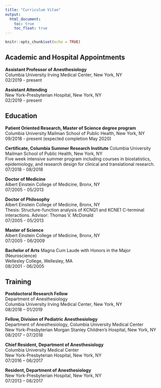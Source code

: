 ```yaml
---
title: "Curriculum Vitae"
output: 
  html_document:
    toc: true
    toc_float: true
---
```


```r
knitr::opts_chunk$set(echo = TRUE)
```

## Academic and Hospital Appointments

**Assistant Professor of Anesthesiology**  
Columbia University Irving Medical Center, New York, NY  
02/2019 - present	 


**Assistant Attending**  
New York-Presbyterian Hospital, New York, NY  
02/2019 - present  

## Education
**Patient Oriented Research, Master of Science degree program**  
Columbia University Mailman School of Public Health, New York, NY  
09/2018 - present	(expected completion May 2020)


**Certificate, Columbia Summer Research Institute** 
Columbia University Mailman School of Public Health, New York, NY  
Five week intensive summer program including courses in biostatistics, epidemiology, and research design for clinical and translational research.  
07/2018 - 08/2018	


**Doctor of Medicine**   
Albert Einstein College of Medicine, Bronx, NY  
07/2005 - 05/2013	 


**Doctor of Philosophy**  
Albert Einstein College of Medicine, Bronx, NY  
Thesis: Structure-function analysis of KCNQ1 and KCNE1 C-terminal interactions. Advisor: Thomas V. McDonald  
07/2005 - 05/2013	


**Master of Science**  
Albert Einstein College of Medicine, Bronx, NY  
07/2005 - 06/2009	 


**Bachelor of Arts** Magna Cum Laude with Honors in the Major (Neuroscience)  
Wellesley College, Wellesley, MA  
08/2001 - 06/2005	 


## Training
**Postdoctoral Research Fellow**  
Department of Anesthesiology  
Columbia University Irving Medical Center, New York, NY  
08/2018 – 01/2019 	


**Fellow, Division of Pediatric Anesthesiology**  
Department of Anesthesiology, Columbia University Medical Center  
New York-Presbyterian Morgan Stanley Children’s Hospital, New York, NY  
08/2017 – 07/2018 	


**Chief Resident, Department of Anesthesiology**  
Columbia University Medical Center  
New York-Presbyterian Hospital, New York, NY  
07/2016 – 06/2017	 


**Resident, Department of Anesthesiology**  
New York-Presbyterian Hospital, New York, NY  
07/2013 – 06/2017	 



